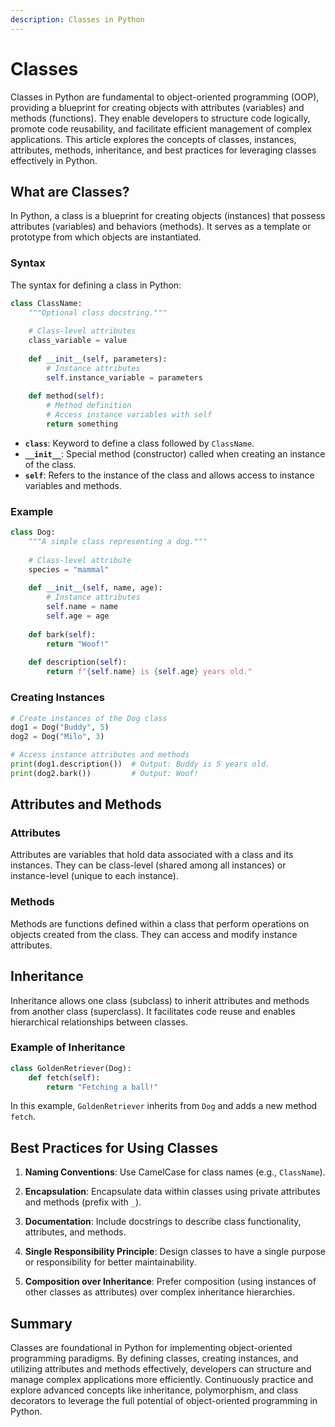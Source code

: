 ```yaml
---
description: Classes in Python
---
```



# Classes

Classes in Python are fundamental to object-oriented programming (OOP), providing a blueprint for creating objects with attributes (variables) and methods (functions). They enable developers to structure code logically, promote code reusability, and facilitate efficient management of complex applications. This article explores the concepts of classes, instances, attributes, methods, inheritance, and best practices for leveraging classes effectively in Python.

## What are Classes?

In Python, a class is a blueprint for creating objects (instances) that possess attributes (variables) and behaviors (methods). It serves as a template or prototype from which objects are instantiated.

### Syntax

The syntax for defining a class in Python:

```python showLineNumbers
class ClassName:
    """Optional class docstring."""
    
    # Class-level attributes
    class_variable = value
    
    def __init__(self, parameters):
        # Instance attributes
        self.instance_variable = parameters
    
    def method(self):
        # Method definition
        # Access instance variables with self
        return something
```

- **`class`**: Keyword to define a class followed by `ClassName`.
- **`__init__`**: Special method (constructor) called when creating an instance of the class.
- **`self`**: Refers to the instance of the class and allows access to instance variables and methods.

### Example

```python showLineNumbers
class Dog:
    """A simple class representing a dog."""
    
    # Class-level attribute
    species = "mammal"
    
    def __init__(self, name, age):
        # Instance attributes
        self.name = name
        self.age = age
    
    def bark(self):
        return "Woof!"
    
    def description(self):
        return f"{self.name} is {self.age} years old."
```

### Creating Instances

```python showLineNumbers
# Create instances of the Dog class
dog1 = Dog("Buddy", 5)
dog2 = Dog("Milo", 3)

# Access instance attributes and methods
print(dog1.description())  # Output: Buddy is 5 years old.
print(dog2.bark())         # Output: Woof!
```

## Attributes and Methods

### Attributes

Attributes are variables that hold data associated with a class and its instances. They can be class-level (shared among all instances) or instance-level (unique to each instance).

### Methods

Methods are functions defined within a class that perform operations on objects created from the class. They can access and modify instance attributes.

## Inheritance

Inheritance allows one class (subclass) to inherit attributes and methods from another class (superclass). It facilitates code reuse and enables hierarchical relationships between classes.

### Example of Inheritance

```python showLineNumbers
class GoldenRetriever(Dog):
    def fetch(self):
        return "Fetching a ball!"
```

In this example, `GoldenRetriever` inherits from `Dog` and adds a new method `fetch`.

## Best Practices for Using Classes

1. **Naming Conventions**: Use CamelCase for class names (e.g., `ClassName`).
   
2. **Encapsulation**: Encapsulate data within classes using private attributes and methods (prefix with `_`).
   
3. **Documentation**: Include docstrings to describe class functionality, attributes, and methods.
   
4. **Single Responsibility Principle**: Design classes to have a single purpose or responsibility for better maintainability.
   
5. **Composition over Inheritance**: Prefer composition (using instances of other classes as attributes) over complex inheritance hierarchies.

## Summary

Classes are foundational in Python for implementing object-oriented programming paradigms. By defining classes, creating instances, and utilizing attributes and methods effectively, developers can structure and manage complex applications more efficiently. Continuously practice and explore advanced concepts like inheritance, polymorphism, and class decorators to leverage the full potential of object-oriented programming in Python.
